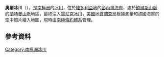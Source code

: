 {{coord|71|36|S|162|52|E|display=title}}

'''奧爾冰川'''（{{lang-en|Orr Glacier}}），是[[南極洲|南極洲]]的[[冰川|冰川]]，位於[[維多利亞地|維多利亞地]]的[[彭內爾海岸|彭內爾海岸]]，處於[[鮑爾斯山脈|鮑爾斯山脈]]的[[蘭特曼山脈|蘭特曼山脈]]地區，最終注入[[雷尼克冰川|雷尼克冰川]]，[[美國地質調查局|美國地質調查局]]根據測量和該國海軍的空中照片繪入地圖，現時由[[南極條約體系|南極條約體系]]管理。

==參考資料==
{{usgs-gazetteer}}

{{Antarctica-geo-stub}}
[[Category:南極洲冰川|Category:南極洲冰川]]